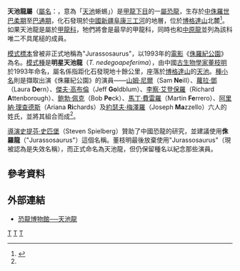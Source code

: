 {{noteTA
|G1=Show
|G2=Movie
|1=zh-cn:史蒂文·斯皮尔伯格;zh-hk:史提芬·史匹堡;zh-tw:史蒂芬·史匹柏;
}}
{{Automatic Taxobox
| taxon = Tianchisaurus
| fossil_range = [[侏羅紀|侏羅紀]]中期，{{fossil_range|176|161}}
| image = 
| image_caption = 
| authority = [[董枝明|Dong]], 1993
| type_species = '''明星天池龍<br>''Tianchisaurus nedegoapeferima'''''
| type_species_authority = Dong, 1993
}}
'''天池龍屬'''（[[學名|屬名]]：{{lang|la|''Tianchisaurus''}}，意為「[[天池_(天山)|天池]]蜥蜴」）是[[甲龍下目|甲龍下目]]的一[[屬|屬]][[恐龍|恐龍]]，生存於[[侏羅紀|中侏羅世]][[巴柔期|巴柔期]]至[[巴通期|巴通期]]，化石發現於[[中國|中國]][[新疆|新疆]][[阜康|阜康]][[三工河|三工河]]的{{le|頭頓河組|Toutunhe Formation}}地層，位於[[博格達山|博格達山]]北麓<ref name = Dong>{{cite journal | author = 董枝明 | title = 记新疆准噶尔盆地中侏罗世一新甲龙 | journal = 古脊椎动物学报 | volume = 31 | issue = 4 | pages = 257—266 | year = 1993 | issn = 1000-3118 | url = http://www.ivpp.cas.cn/cbw/gjzdwxb/xbwzxz/200812/W020090813370614393532.pdf | access-date = 2020-05-20 | archive-date = 2021-01-18 | archive-url = https://web.archive.org/web/20210118064602/http://www.ivpp.cas.cn/cbw/gjzdwxb/xbwzxz/200812/W020090813370614393532.pdf | dead-url = no }}</ref>。如果天池龍是屬於[[甲龍科|甲龍科]]，牠們將會是最早的甲龍科，同時也和[[中原龍|中原龍]]並列為該科唯二不具尾槌的成員。

[[模式標本|模式標本]]曾被非正式地稱為"Jurassosaurus"，以1993年的[[電影|電影]]《[[侏羅紀公園|侏羅紀公園]]》為名。[[模式種|模式種]]是'''明星天池龍'''（''T. nedegoapeferima''），由中國[[古生物學家|古生物學家]][[董枝明|董枝明]]於1993年命名，屬名係指距化石發現地十餘公里，座落於[[博格達山|博格達山]]的[[天池_(天山)|天池]]。[[種小名|種小名]]則是擷取出演《侏羅紀公園》的演員——[[山姆·尼爾|山姆·尼爾]]（Sam '''Ne'''ill）、[[蘿拉·鄧|蘿拉·鄧]]（Laura '''De'''rn）、[[傑夫·高布倫|傑夫·高布倫]]（Jeff '''Go'''ldblum）、[[李察·艾登保羅|李察·艾登保羅]]（Richard '''A'''ttenborough）、[[鲍勃·佩克|鲍勃·佩克]]（Bob '''Pe'''ck）、[[馬丁·費雷羅|馬丁·費雷羅]]（Martin '''Fe'''rrero）、[[阿里納·理查德斯|阿里納·理查德斯]]（Ariana '''Ri'''chards）及[[約瑟夫·梅澤羅|約瑟夫·梅澤羅]]（Joseph '''Ma'''zzello）六人的姓氏，並將其組合而成<ref name = Dong/>。

[[導演|導演]][[史提芬·史匹堡|史提芬·史匹堡]]（Steven Spielberg）贊助了中國恐龍的研究，並建議使用'''侏羅龍'''（"Jurassosaurus"）這個名稱。董枝明最後放棄使用"Jurassosaurus"（現被認為是失效名稱），而正式命名為天池龍，但仍保留種名以紀念那些演員。

==參考資料==
{{Reflist}}

==外部連結==
* [https://web.archive.org/web/20071109075012/http://www.dinosaur.net.cn/museum/Tianchisaurus.htm 恐龍博物館──天池龍]
{{Taxonbar|from=Q871907}}

[[Category:亞洲恐龍|T]]
[[Category:侏羅紀恐龍|T]]
[[Category:甲龍科|T]]


{{dinosaur-stub}}